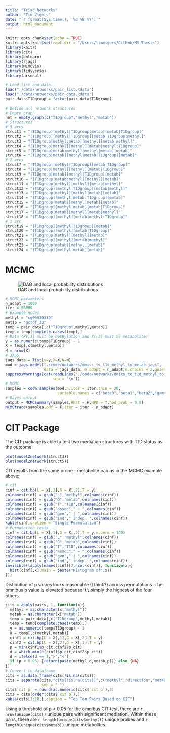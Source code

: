 ```yaml
---
title: "Triad Networks"
author: "Tim Vigers"
date: "`r format(Sys.time(), '%d %B %Y')`"
output: html_document
---
```


```r
knitr::opts_chunk$set(echo = TRUE)
knitr::opts_knit$set(root.dir = "/Users/timvigers/GitHub/MS-Thesis")
library(knitr)
library(cit)
library(bnlearn)
library(rjags)
library(MCMCvis)
library(tidyverse)
library(arsenal)
```

```r
# Load list and data
load("./data/networks/pair_list.Rdata")
load("./data/networks/pair_data.Rdata")
pair_data$T1Dgroup = factor(pair_data$T1Dgroup)
```

```r
# Define all network structures
# Empty graph
net = empty.graph(c("T1Dgroup","methyl","metab"))
# Structures
# 3 arcs
struct1 = "[T1Dgroup][methyl|T1Dgroup:metab][metab|T1Dgroup]"
struct2 = "[T1Dgroup][methyl|T1Dgroup][metab|T1Dgroup:methyl]"
struct3 = "[T1Dgroup|methyl:metab][methyl][metab|methyl]"
struct4 = "[T1Dgroup|methyl][methyl][metab|methyl:T1Dgroup]"
struct5 = "[T1Dgroup|metab:methyl][methyl|metab][metab]"
struct6 = "[T1Dgroup|metab][methyl|metab:T1Dgroup][metab]"
# 2 arcs
struct7 = "[T1Dgroup][methyl|T1Dgroup][metab|T1Dgroup]"
struct8 = "[T1Dgroup|methyl][methyl][metab|T1Dgroup]"
struct9 = "[T1Dgroup|metab][methyl|T1Dgroup][metab]"
struct10 = "[T1Dgroup|metab:methyl][methyl][metab]"
struct11 = "[T1Dgroup|methyl][methyl][metab|methyl]"
struct12 = "[T1Dgroup][methyl|T1Dgroup][metab|methyl]"
struct13 = "[T1Dgroup|methyl][methyl|metab][metab]"
struct14 = "[T1Dgroup][methyl|metab:T1Dgroup][metab]"
struct15 = "[T1Dgroup|metab][methyl|metab][metab]"
struct16 = "[T1Dgroup][methyl|metab][metab|T1Dgroup]"
struct17 = "[T1Dgroup|metab][methyl][metab|methyl]"
struct18 = "[T1Dgroup][methyl][metab|methyl:T1Dgroup]"
# 1 arc
struct19 = "[T1Dgroup][methyl|T1Dgroup][metab]"
struct20 = "[T1Dgroup][methyl][metab|T1Dgroup]"
struct21 = "[T1Dgroup|methyl][methyl][metab]"
struct22 = "[T1Dgroup][methyl][metab|methyl]"
struct23 = "[T1Dgroup|metab][methyl][metab]"
struct24 = "[T1Dgroup][methyl|metab][metab]"
```

# MCMC

![DAG and local probability distributions](/Users/timvigers/GitHub/MS-Thesis/image001.png)

```r
# MCMC parameters
n_adapt = 1000
iter = 50000
# Example nodes
methyl = "cg00339319"
metab = "gctof_33"
temp = pair_data[,c("T1Dgroup",methyl,metab)]
temp = temp[complete.cases(temp),]
# Data (X[,1] must be methylation and X[,2] must be metabolite)
y = as.numeric(temp$T1Dgroup) - 1
X = temp[,c(methyl,metab)]
N = nrow(X)
# JAGS
jags_data = list(y=y,X=X,N=N)
mod = jags.model("./code/networks/omics_to_t1d_methyl_to_metab.jags",
                 data = jags_data, n.adapt = n_adapt,n.chains = 2,quiet = T)
suppressWarnings(cat(readLines('./code/networks/omics_to_t1d_methyl_to_metab.jags'),
                     sep = '\n'))
# MCMC
samples = coda.samples(mod,n.iter = iter,thin = 20,
                       variable.names = c("beta0","beta1","beta2","gamma0","gamma1"))
# Bayes output
output = MCMCsummary(samples,Rhat = F,HPD = T,hpd_prob = 0.8)
MCMCtrace(samples,pdf = F,iter = iter - n_adapt)
```

# CIT Package

The CIT package is able to test two mediation structures with T1D status as the outcome:

```r
plot(model2network(struct3))
plot(model2network(struct5))
```

CIT results from the same probe - metabolite pair as in the MCMC example above:

```r
# cit
cinf = cit.bp(L = X[,1],G = X[,2],T = y)
colnames(cinf) = gsub("L","methyl",colnames(cinf))
colnames(cinf) = gsub("G","metab",colnames(cinf))
colnames(cinf) = gsub("T","T1D",colnames(cinf))
colnames(cinf) = gsub("assoc"," ~ ",colnames(cinf))
colnames(cinf) = gsub("gvn"," | ",colnames(cinf))
colnames(cinf) = gsub("ind"," indep. ",colnames(cinf))
kable(cinf,caption = "Single Permutation")
# Permutation tests
cinf = cit.bp(L = X[,1],G = X[,2],T = y,n.perm = 100)
colnames(cinf) = gsub("L","methyl",colnames(cinf))
colnames(cinf) = gsub("G","metab",colnames(cinf))
colnames(cinf) = gsub("T","T1D",colnames(cinf))
colnames(cinf) = gsub("assoc"," ~ ",colnames(cinf))
colnames(cinf) = gsub("gvn"," | ",colnames(cinf))
colnames(cinf) = gsub("ind"," indep. ",colnames(cinf))
invisible(lapply(names(cinf)[2:ncol(cinf)], function(x){
  hist(cinf[,x],main = paste("Histogram of",x))
}))
```

Distibution of p values looks reasonable (I think?) across permutations. The omnibus p value is elevated because it's simply the highest of the four others.

```r
cits = apply(pairs, 1, function(x){
  methyl = as.character(x["methyl"])
  metab = as.character(x["metab"])
  temp = pair_data[,c("T1Dgroup",methyl,metab)]
  temp = temp[complete.cases(temp),]
  y = as.numeric(temp$T1Dgroup) - 1
  X = temp[,c(methyl,metab)]
  cinf1 = cit.bp(L = X[,1],G = X[,2],T = y)
  cinf2 = cit.bp(L = X[,2],G = X[,1],T = y)
  p = min(cinf1$p_cit,cinf2$p_cit)
  d = which.min(c(cinf1$p_cit,cinf2$p_cit))
  d = ifelse(d == 1,">","<")
  if (p < 0.05) {return(paste(methyl,d,metab,p))} else {NA}
})
# Convert to dataframe
cits = as.data.frame(cits[!is.na(cits)])
cits = separate(cits,"cits[!is.na(cits)]",c("methyl","direction","metab","cit p"),
                sep = " ")
cits$`cit p` = round(as.numeric(cits$`cit p`),3)
cits = cits[order(cits$`cit p`),]
kable(cits[1:10,],caption = "Top Ten Pairs Based on CIT")
```

Using a threshold of p < 0.05 for the omnibus CIT test, there are `r nrow(unique(cits))` unique pairs with significant mediation. Within these pairs, there are `r length(unique(cits$methyl))` unique probes and `r length(unique(cits$metab))` unique metabolites.
